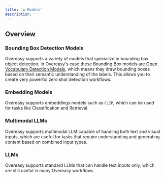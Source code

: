 ```yaml
---
title: '⚙️ Models'
description: ''
---
```


## Overview
### Bounding Box Detection Models

Overeasy supports a variety of models that specialize in bounding box object detection.
In Overeasy's case these Bounding Box models are [Open Vocabulary Detection Models](https://paperswithcode.com/task/open-vocabulary-object-detection), which means they draw bounding boxes based on their semantic understanding of the labels.
This allows you to create very powerful zero shot detection workflows.

### Embedding Models
Overeasy supports embeddings models such as `CLIP`, which can be used for tasks like Classification and Retrieval.

### Multimodal LLMs
Overeasy supports multimodal LLM capable of handling both text and visual inputs, which are useful for tasks that require understanding and generating content based on combined input types.

### LLMs
Overeasy supports standard LLMs that can handle text inputs only, which are still useful in many Overeasy workflows.